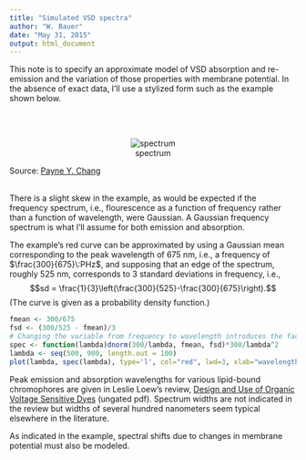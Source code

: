 ```yaml
---
title: "Simulated VSD spectra"
author: "W. Bauer"
date: "May 31, 2015"
output: html_document
---
```


This note is to specify an approximate model of VSD absorption and re-emission and the variation of those properties with membrane potential. In the absence of exact data, I'll use a stylized form such as the example shown below.

<br/><br/><center>![spectrum][chang]</center>
Source: [Payne Y. Chang](http://www.paynesnotebook.net/Research/Interests/index.html)<br/><br/>

There is a slight skew in the example, as would be expected if the frequency spectrum, i.e., flourescence as a function of frequency rather than a function of wavelength, were Gaussian. A Gaussian frequency spectrum is what I'll assume for both emission and absorption.

The example's red curve can be approximated by using a Gaussian mean corresponding to the peak wavelength of 675 nm, i.e., a frequency of $\frac{300}{675}\:PHz$, and supposing that an edge of the spectrum, roughly 525 nm, corresponds to 3 standard deviations in frequency, i.e.,$$sd = \frac{1}{3}\left(\frac{300}{525}-\frac{300}{675}\right).$$(The curve is given as a probability density function.)

```r
fmean <- 300/675
fsd <- (300/525 - fmean)/3
# Changing the variable from frequency to wavelength introduces the factor of 300/lambda^2
spec <- function(lambda)dnorm(300/lambda, fmean, fsd)*300/lambda^2
lambda <- seq(500, 900, length.out = 100)
plot(lambda, spec(lambda), type='l', col="red", lwd=3, xlab="wavelength (nm)", ylab="", main = "Stylized VSD emission spectrum")
```

Peak emission and absorption wavelengths for various lipid-bound chromophores are given in Leslie Loew's review, [Design and Use of Organic Voltage Sensitive Dyes](http://www.newbooks-services.de/MediaFiles/Texts/8/9781441965578_Excerpt_001.pdf) (ungated pdf). Spectrum widths are not indicated in the review but widths of several hundred nanometers seem typical elsewhere in the literature.

As indicated in the example, spectral shifts due to changes in membrane potential must also be modeled. 


[chang]: ../images/vsd_spectrum.png